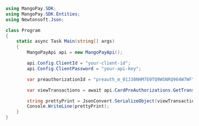 ```csharp .NET 
using MangoPay.SDK;
using MangoPay.SDK.Entities;
using Newtonsoft.Json;

class Program
{
    static async Task Main(string[] args)
    {
        MangoPayApi api = new MangoPayApi();

        api.Config.ClientId = "your-client-id";
        api.Config.ClientPassword = "your-api-key";

        var preauthorizationId = "preauth_m_01J30NHM7E0TQ9W5NRQ964W7WF";

        var viewTransactions = await api.CardPreAuthorizations.GetTransactionsAsync(preauthorizationId, new Pagination(1, 100));

        string prettyPrint = JsonConvert.SerializeObject(viewTransactions, Formatting.Indented);
        Console.WriteLine(prettyPrint);
	}
}
```